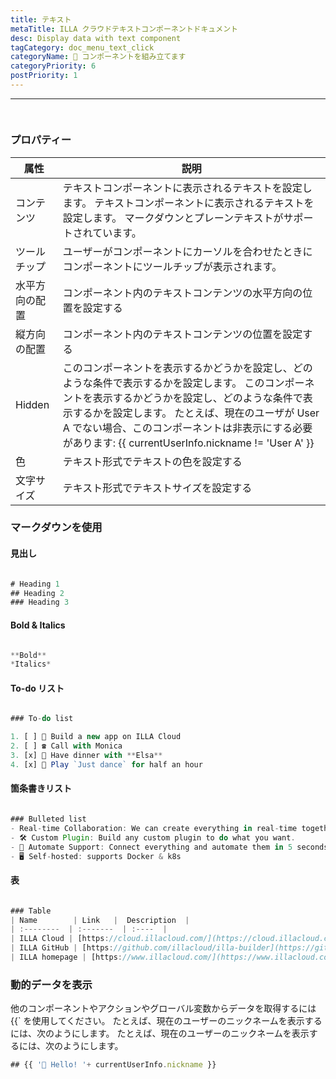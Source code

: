 ```yaml
---
title: テキスト
metaTitle: ILLA クラウドテキストコンポーネントドキュメント
desc: Display data with text component
tagCategory: doc_menu_text_click
categoryName: 🧬 コンポーネントを組み立てます
categoryPriority: 6
postPriority: 1
---
```


* * *

## <h2 hidden>Text</h2>

<img src='https://cdn.illacloud.com/official-website/img/docs/assemble/text1.png' alt="" />

### プロパティー

| 属性      | 説明                                                                                                                                                                                    |
| ------- | ------------------------------------------------------------------------------------------------------------------------------------------------------------------------------------- |
| コンテンツ   | テキストコンポーネントに表示されるテキストを設定します。 テキストコンポーネントに表示されるテキストを設定します。 マークダウンとプレーンテキストがサポートされています。                                                                                                 |
| ツールチップ  | ユーザーがコンポーネントにカーソルを合わせたときにコンポーネントにツールチップが表示されます。                                                                                                                                       |
| 水平方向の配置 | コンポーネント内のテキストコンテンツの水平方向の位置を設定する                                                                                                                                                       |
| 縦方向の配置  | コンポーネント内のテキストコンテンツの位置を設定する                                                                                                                                                            |
| Hidden  | このコンポーネントを表示するかどうかを設定し、どのような条件で表示するかを設定します。 このコンポーネントを表示するかどうかを設定し、どのような条件で表示するかを設定します。 たとえば、現在のユーザが User A でない場合、このコンポーネントは非表示にする必要があります: {{ currentUserInfo.nickname != 'User A' }} |
| 色       | テキスト形式でテキストの色を設定する                                                                                                                                                                    |
| 文字サイズ   | テキスト形式でテキストサイズを設定する                                                                                                                                                                   |

### マークダウンを使用

#### 見出し

<img src='https://cdn.illacloud.com/official-website/img/docs/assemble/text2.png' alt="" />

```jsx
# Heading 1
## Heading 2
### Heading 3
```

#### Bold & Italics

<img src='https://cdn.illacloud.com/official-website/img/docs/assemble/text3.png' alt="" />

```jsx
**Bold**
*Italics*
```

#### To-do リスト

<img src='https://cdn.illacloud.com/official-website/img/docs/assemble/text4.png' alt="" />

```jsx
### To-do list

1. [ ] 🚀 Build a new app on ILLA Cloud
2. [ ] ☎️ Call with Monica
3. [x] 🍷 Have dinner with **Elsa**
4. [x] 💃 Play `Just dance` for half an hour
```

#### 箇条書きリスト

<img src='https://cdn.illacloud.com/official-website/img/docs/assemble/text5.png' alt="" />

```jsx
### Bulleted list
- Real-time Collaboration: We can create everything in real-time together.
- 🛠 Custom Plugin: Build any custom plugin to do what you want.
- 🤖 Automate Support: Connect everything and automate them in 5 seconds.
- 🖥 Self-hosted: supports Docker & k8s
```

#### 表

<img src='https://cdn.illacloud.com/official-website/img/docs/assemble/text6.png' alt="" />

```jsx
### Table
| Name        | Link   |  Description  |
| :--------  | :-------  | :----  |
| ILLA Cloud | [https://cloud.illacloud.com/](https://cloud.illacloud.com/) |Build apps on ILLA Cloud|
| ILLA GitHub | [https://github.com/illacloud/illa-builder](https://github.com/illacloud/illa-builder) |Star us on GitHub|
| ILLA homepage | [https://www.illacloud.com/](https://www.illacloud.com/) |ILLA Cloud Offical website
```

### 動的データを表示

他のコンポーネントやアクションやグローバル変数からデータを取得するには {{\` を使用してください。 たとえば、現在のユーザーのニックネームを表示するには、次のようにします。 たとえば、現在のユーザーのニックネームを表示するには、次のようにします。

```jsx
## {{ '👋 Hello! '+ currentUserInfo.nickname }}
```
